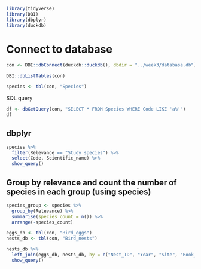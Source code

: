 
```r
library(tidyverse)
library(DBI)
library(dbplyr)
library(duckdb)
```


# Connect to database

```r
con <- DBI::dbConnect(duckdb::duckdb(), dbdir = "../week3/database.db")
```


```r
DBI::dbListTables(con)
```


```r
species <- tbl(con, "Species")
```


SQL query

```r
df <- dbGetQuery(con, "SELECT * FROM Species WHERE Code LIKE 'a%'")
df
```
## dbplyr

```r
species %>% 
  filter(Relevance == "Study species") %>% 
  select(Code, Scientific_name) %>% 
  show_query()
```

## Group by relevance and count the number of species in each group (using species)

```r
species_group <- species %>% 
  group_by(Relevance) %>% 
  summarise(species_count = n()) %>% 
  arrange(-species_count)
```


```r
eggs_db <- tbl(con, "Bird_eggs")
nests_db <- tbl(con, "Bird_nests")
```


```r
nests_db %>% 
  left_join(eggs_db, nests_db, by = c("Nest_ID", "Year", "Site", "Book_page")) %>% 
  show_query()
```



